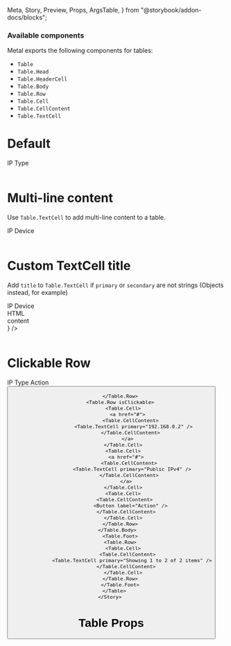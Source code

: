   Meta,
  Story,
  Preview,
  Props,
  ArgsTable,
} from "@storybook/addon-docs/blocks";

<Meta title="Table" component={Table} />

### Available components

Metal exports the following components for tables:

- `Table`
- `Table.Head`
- `Table.HeaderCell`
- `Table.Body`
- `Table.Row`
- `Table.Cell`
- `Table.CellContent`
- `Table.TextCell`

# Default

<Preview>
  <Story name="Default">
    <Table>
      <Table.Head>
        <Table.Row>
          <Table.HeaderCell>IP</Table.HeaderCell>
          <Table.HeaderCell>Type</Table.HeaderCell>
        </Table.Row>
      </Table.Head>
      <Table.Body>
        <Table.Row>
          <Table.Cell>
            <Table.CellContent><Table.TextCell primary="10.54.157.26" /></Table.CellContent>
          </Table.Cell>
         <Table.Cell>
            <Table.CellContent>
              <Table.TextCell primary="Private IPMI" />
            </Table.CellContent>
          </Table.Cell>  
        </Table.Row>
        <Table.Row>
          <Table.Cell>
            <Table.CellContent>
                 <Table.TextCell primary="192.168.0.2" />
            </Table.CellContent>
          </Table.Cell>
          <Table.Cell>
            <Table.CellContent>
                <Table.TextCell primary="Public IPv4" />
            </Table.CellContent>
          </Table.Cell>
        </Table.Row>
      </Table.Body>
        <Table.Foot>
        <Table.Row>
          <Table.Cell>
            <Table.CellContent>
               <Table.TextCell primary="Showing 1 to 2 of 2 items" />
            </Table.CellContent>
          </Table.Cell>
        </Table.Row>
        </Table.Foot>
    </Table>
  </Story>
</Preview>


# Multi-line content

Use `Table.TextCell` to add multi-line content to a table.

<Preview>
  <Story name="Multi-line content">
    <Table>
      <Table.Head>
        <Table.Row>
          <Table.HeaderCell>IP</Table.HeaderCell>
          <Table.HeaderCell>Device</Table.HeaderCell>
        </Table.Row>
      </Table.Head>
      <Table.Body>
        <Table.Row>
          <Table.Cell>
             <Table.CellContent>
            <Table.TextCell primary="10.54.157.26" secondary="Private IPMI" />
             </Table.CellContent>
          </Table.Cell>
          <Table.Cell>
             <Table.CellContent>
            <Table.TextCell secondary="master-db-prod.latitude.sh" />
             </Table.CellContent>
          </Table.Cell>
        </Table.Row>
        <Table.Row>
          <Table.Cell>
             <Table.CellContent>
              <Table.TextCell primary="192.168.0.2" secondary="Public IPv4" />
             </Table.CellContent>
          </Table.Cell>
          <Table.Cell>
             <Table.CellContent>
              <Table.TextCell secondary="slave-db-prod.latitude.sh" />
             </Table.CellContent>
          </Table.Cell>
        </Table.Row>
      </Table.Body>
    </Table>
  </Story>
</Preview>

# Custom TextCell title

Add `title` to `Table.TextCell` if `primary` or `secondary` are not strings (Objects instead, for example)

<Preview>
  <Story name="Custom TextCell title">
    <Table>
      <Table.Head>
        <Table.Row>
          <Table.HeaderCell>IP</Table.HeaderCell>
          <Table.HeaderCell>Device</Table.HeaderCell>
        </Table.Row>
      </Table.Head>
      <Table.Body>
        <Table.Row>
          <Table.Cell>
             <Table.CellContent>
            <Table.TextCell title="HTML - content" primary={
            <div>
              <div> HTML </div>
              <div> content </div>
            </div>
          } />
           </Table.CellContent>
          </Table.Cell>
          <Table.Cell>
            <Table.CellContent>
            <Table.TextCell secondary="master-db-prod.latitude.sh" />
            </Table.CellContent>
          </Table.Cell>
        </Table.Row>
      </Table.Body>
    </Table>
  </Story>
</Preview>

# Clickable Row
<Preview> 
    <Story name="Clickable Row">
      <Table>
        <Table.Head>
          <Table.Row>
            <Table.HeaderCell>IP</Table.HeaderCell>
            <Table.HeaderCell>Type</Table.HeaderCell>
            <Table.HeaderCell>Action</Table.HeaderCell>
          </Table.Row>
        </Table.Head>
        <Table.Body>
          <Table.Row isClickable>
            <Table.Cell>
              <a href="#">
              <Table.CellContent>
                  <Table.TextCell primary="10.54.157.26" />
              </Table.CellContent>
              </a>
            </Table.Cell>
            <Table.Cell>
               <a href="#">
                <Table.CellContent>
                  <Table.TextCell primary="Private IPMI" />
                </Table.CellContent>
              </a>
            </Table.Cell>
            <Table.Cell>
              <Table.CellContent> 
                 <Button label="Action" />
              </Table.CellContent>
            </Table.Cell>
            
          </Table.Row>
          <Table.Row isClickable>
            <Table.Cell>
               <a href="#">
                 <Table.CellContent>
                   <Table.TextCell primary="192.168.0.2" />
                 </Table.CellContent>
               </a>
            </Table.Cell>
            <Table.Cell>
              <a href="#">
                <Table.CellContent>
                  <Table.TextCell primary="Public IPv4" />
                </Table.CellContent>
              </a>
            </Table.Cell>
            <Table.Cell>
              <Table.CellContent> 
                 <Button label="Action" />
              </Table.CellContent>
            </Table.Cell>
          </Table.Row>
        </Table.Body>
          <Table.Foot>
          <Table.Row>
            <Table.Cell>
               <Table.CellContent>
                  <Table.TextCell primary="Showing 1 to 2 of 2 items" />
              </Table.CellContent>
            </Table.Cell>
          </Table.Row>
          </Table.Foot>
      </Table>
    </Story> 
</Preview>

# Table Props

<ArgsTable of={Table} />
